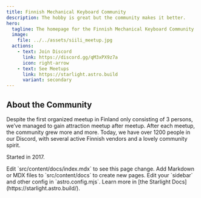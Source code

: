```yaml
---
title: Finnish Mechanical Keyboard Community
description: The hobby is great but the community makes it better.
hero:
  tagline: The homepage for the Finnish Mechanical Keyboard Community
  image:
    file: ../../assets/siili_meetup.jpg
  actions:
    - text: Join Discord
      link: https://discord.gg/qM3xPX9z7a
      icon: right-arrow
    - text: See Meetups
      link: https://starlight.astro.build
      variant: secondary
---
```



## About the Community

Despite the first organized meetup in Finland only consisting of 3 persons, we’ve managed to gain attraction meetup after meetup. After each meetup, the community grew more and more. Today, we have over 1200 people in our Discord, with several active Finnish vendors and a lovely community spirit.

Started in 2017.

<CardGrid stagger>
	<Card title="Update content" icon="pencil">
		Edit `src/content/docs/index.mdx` to see this page change.
	</Card>
	<Card title="Add new content" icon="add-document">
		Add Markdown or MDX files to `src/content/docs` to create new pages.
	</Card>
	<Card title="Configure your site" icon="setting">
		Edit your `sidebar` and other config in `astro.config.mjs`.
	</Card>
	<Card title="Read the docs" icon="open-book">
		Learn more in [the Starlight Docs](https://starlight.astro.build/).
	</Card>
</CardGrid>

